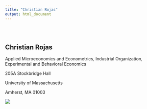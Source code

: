```yaml
---
title: "Christian Rojas"
output: html_document
---
```


<style type="text/css">
.title {
  display: none;
}

#getting-started img {
  margin-right: 10px;
}

</style>

<div class="row" style="padding-top: 30px;">
<div class="col-sm-6">

# **Christian Rojas**

Applied Microeconomics and Econometrics, Industrial Organization, Experimental and Behavioral Economics

205A Stockbridge Hall

University of Massachusetts

Amherst, MA 01003



</div>
<div class="col-sm-6">


<a href = "https://lh3.googleusercontent.com/IcmA7VwbJwHv3N66J18uXOhCfhGnScSOuevChwZs8Q9hx9JSRoTJu-k8FV99boktS59hxkYoT_xknLyANn883cmHfSo8yUko9gHf5r31CfTaLpTdNw=w1280">
![](images/logo.png)
</a>
</div>
